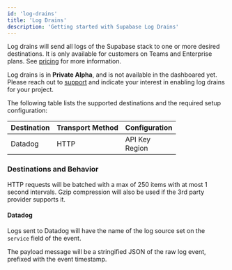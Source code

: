 ```yaml
---
id: 'log-drains'
title: 'Log Drains'
description: 'Getting started with Supabase Log Drains'
---
```


Log drains will send all logs of the Supabase stack to one or more desired destinations. It is only available for customers on Teams and Enterprise plans. See [pricing](https://supabase.com/pricing) for more information.

<Admonition type="note">

Log drains is in **Private Alpha**, and is not available in the dashboared yet. Please reach out to [support](https://supabase.com/support) and indicate your interest in enabling log drains for your project.

</Admonition>

The following table lists the supported destinations and the required setup configuration:

| Destination | Transport Method | Configuration         |
| ----------- | ---------------- | --------------------- |
| Datadog     | HTTP             | API Key <br /> Region |

### Destinations and Behavior

HTTP requests will be batched with a max of 250 items with at most 1 second intervals. Gzip compression will also be used if the 3rd party provider supports it.

#### Datadog

Logs sent to Datadog will have the name of the log source set on the `service` field of the event.

The payload message will be a stringified JSON of the raw log event, prefixed with the event timestamp.
